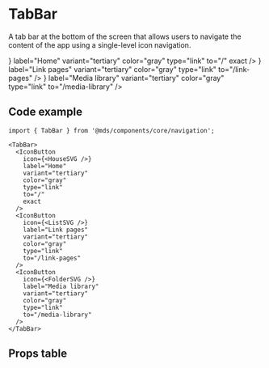 
<Meta title="Components/core/navigation/TabBar" component={TabBar} />

# TabBar

A tab bar at the bottom of the screen that allows users to navigate the content of the app using a single-level icon navigation.

<Preview className="fullframe" withToolbar>
  <Story name="Default">
    <TabBar>
      <IconButton
        icon={<HouseSVG />}
        label="Home"
        variant="tertiary"
        color="gray"
        type="link"
        to="/"
        exact
      />
      <IconButton
        icon={<ListSVG />}
        label="Link pages"
        variant="tertiary"
        color="gray"
        type="link"
        to="/link-pages"
      />
      <IconButton
        icon={<FolderSVG />}
        label="Media library"
        variant="tertiary"
        color="gray"
        type="link"
        to="/media-library"
      />
    </TabBar>
  </Story>
</Preview>

## Code example

```tsx
import { TabBar } from '@mds/components/core/navigation';
```

```tsx
<TabBar>
  <IconButton
    icon={<HouseSVG />}
    label="Home"
    variant="tertiary"
    color="gray"
    type="link"
    to="/"
    exact
  />
  <IconButton
    icon={<ListSVG />}
    label="Link pages"
    variant="tertiary"
    color="gray"
    type="link"
    to="/link-pages"
  />
  <IconButton
    icon={<FolderSVG />}
    label="Media library"
    variant="tertiary"
    color="gray"
    type="link"
    to="/media-library"
  />
</TabBar>
```

## Props table

<Props of={TabBar} />

